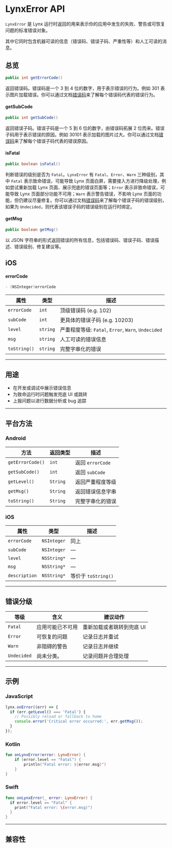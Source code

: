 # LynxError API

`LynxError` 是 Lynx 运行时返回的用来表示你的应用中发生的失败、警告或可恢复问题的标准错误对象。

其中它同时包含机器可读的信息（错误码、错误子码、严重性等）和人工可读的消息。

## 总览

```java
public int getErrorCode()
```

返回错误码。错误码是一个 3 到 4 位的数字，用于表示错误的行为。例如 301 表示图片加载错误。你可以通过文档[错误码](/api/errors/error-code)来了解每个错误码代表的错误行为。

#### getSubCode

```java
public int getSubCode()
```

返回错误子码。错误子码是一个 5 到 6 位的数字，由错误码拓展 2 位而来。错误子码用于表示错误的原因。例如 30101 表示加载的图片过大。你可以通过文档[错误码](/api/errors/error-code)来了解每个错误子码代表的错误原因。

#### isFatal

```java
public boolean isFatal()
```

判断错误的级别是否为 `Fatal`。`LynxError` 有 `Fatal`、`Error`、`Warn` 三种级别，其中 `Fatal` 表示致命错误，可能导致 Lynx 页面白屏，需要接入方进行降级处理，例如尝试重新加载 Lynx 页面、展示兜底的错误页面等；`Error` 表示非致命错误，可能导致 Lynx 页面部分功能不可用；`Warn` 表示警告错误，不影响 Lynx 页面的功能，但仍建议尽量修复。你可以通过文档[错误码](/api/errors/error-code)来了解每个错误子码的错误级别，如果为 `Undecided`，则代表该错误子码的错误级别在运行时绑定。

#### getMsg

```java
public boolean getMsg()
```

以 JSON 字符串的形式返回错误的所有信息，包括错误码、错误子码、错误描述、错误级别、修复建议等。

## iOS

#### errorCode

```objective-c
- (NSInteger)errorCode
```
| 属性         | 类型     | 描述                                                |
| ------------ | -------- | --------------------------------------------------- |
| `errorCode`  | `int`    | 顶级错误码 (e.g. 102)                               |
| `subCode`    | `int`    | 更具体的错误子码 (e.g. 10203)                       |
| `level`      | `string` | 严重程度等级: `Fatal`, `Error`, `Warn`, `Undecided` |
| `msg`        | `string` | 人工可读的错误信息                                  |
| `toString()` | `string` | 完整字串化的错误                                    |

---

## 用途

- 在开发或调试中展示错误信息
- 为致命运行时问题触发兜底 UI 或跳转
- 上报问题以进行数据分析或 bug 追踪

---

## 平台方法

### Android

| 方法             | 返回类型 | 描述             |
| ---------------- | -------- | ---------------- |
| `getErrorCode()` | `int`    | 返回 `errorCode` |
| `getSubCode()`   | `int`    | 返回 `subCode`   |
| `getLevel()`     | `String` | 返回严重程度等级 |
| `getMsg()`       | `String` | 返回错误信息字串 |
| `toString()`     | `String` | 完整字串化的错误 |

### iOS

| 属性          | 类型        | 描述                |
| ------------- | ----------- | ------------------- |
| `errorCode`   | `NSInteger` | 同上                |
| `subCode`     | `NSInteger` | —                   |
| `level`       | `NSString*` | —                   |
| `msg`         | `NSString*` | —                   |
| `description` | `NSString*` | 等价于 `toString()` |

---

## 错误分级

| 等级        | 含义             | 建议动作                  |
| ----------- | ---------------- | ------------------------- |
| `Fatal`     | 应用可能已不可用 | 重新加载或者跳转到兜底 UI |
| `Error`     | 可恢复的问题     | 记录日志并重试            |
| `Warn`      | 非阻碍的警告     | 记录日志并继续            |
| `Undecided` | 尚未分类。       | 记录问题并合理处理        |

---

## 示例

### JavaScript

```js
lynx.onError((err) => {
  if (err.getLevel() === 'Fatal') {
    // Possibly reload or fallback to home
    console.error('Critical error occurred:', err.getMsg());
  }
});
```

### Kotlin

```kotlin
fun onLynxError(error: LynxError) {
    if (error.level == "Fatal") {
        println("Fatal error: ${error.msg}")
    }
}
```

### Swift

```swift
func onLynxError(_ error: LynxError) {
  if error.level == "Fatal" {
    print("Fatal error: \(error.msg)")
  }
}
```

---

## 兼容性


<LegacyCompatTable metadata="errors/lynx-error" />
